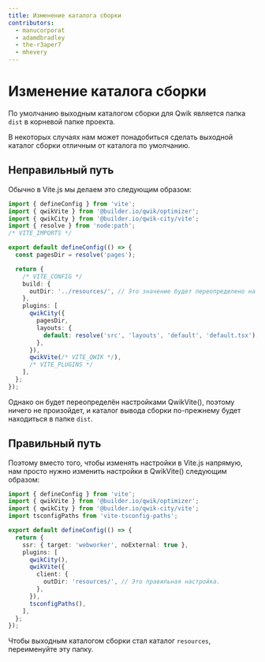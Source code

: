 ```yaml
---
title: Изменение каталога сборки
contributors:
  - manucorporat
  - adamdbradley
  - the-r3aper7
  - mhevery
---
```


# Изменение каталога сборки

По умолчанию выходным каталогом сборки для Qwik является папка `dist` в корневой папке проекта.

В некоторых случаях нам может понадобиться сделать выходной каталог сборки отличным от каталога по умолчанию.

## Неправильный путь

Обычно в Vite.js мы делаем это следующим образом:

```ts title="vite.config.ts"
import { defineConfig } from 'vite';
import { qwikVite } from '@builder.io/qwik/optimizer';
import { qwikCity } from '@builder.io/qwik-city/vite';
import { resolve } from 'node:path';
/* VITE_IMPORTS */

export default defineConfig(() => {
  const pagesDir = resolve('pages');

  return {
    /* VITE_CONFIG */
    build: {
      outDir: '../resources/', // Это значение будет переопределено на `dist` при установке qwikVite().
    },
    plugins: [
      qwikCity({
        pagesDir,
        layouts: {
          default: resolve('src', 'layouts', 'default', 'default.tsx'),
        },
      }),
      qwikVite(/* VITE_QWIK */),
      /* VITE_PLUGINS */
    ],
  };
});
```

Однако он будет переопределён настройками QwikVite(), поэтому ничего не произойдет, и каталог вывода сборки по-прежнему будет находиться в папке `dist`.

## Правильный путь

Поэтому вместо того, чтобы изменять настройки в Vite.js напрямую, нам просто нужно изменить настройки в QwikVite() следующим образом:

```ts title="vite.config.ts"
import { defineConfig } from 'vite';
import { qwikVite } from '@builder.io/qwik/optimizer';
import { qwikCity } from '@builder.io/qwik-city/vite';
import tsconfigPaths from 'vite-tsconfig-paths';

export default defineConfig(() => {
  return {
    ssr: { target: 'webworker', noExternal: true },
    plugins: [
      qwikCity(),
      qwikVite({
        client: {
          outDir: 'resources/', // Это правильная настройка.
        },
      }),
      tsconfigPaths(),
    ],
  };
});
```

Чтобы выходным каталогом сборки стал каталог `resources`, переименуйте эту папку.
